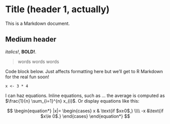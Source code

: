 Title (header 1, actually)
=====================================
  
  This is a Markdown document.

## Medium header

*italics!*, __BOLD!__.

> words words words

Code block below. Just affects formatting here but we'll get to R Markdown for the real fun soon!

```
x <- 3 * 4
```

I can haz equations. Inline equations, such as ... the average is computed as $\frac{1}{n} \sum_{i=1}^{n} x_{i}$. Or display equations like this:

$$
\begin{equation*}
|x|= 
\begin{cases} x & \text{if $x≥0$,} \\\\
-x &\text{if $x\le 0$.}
\end{cases}
\end{equation*}
$$